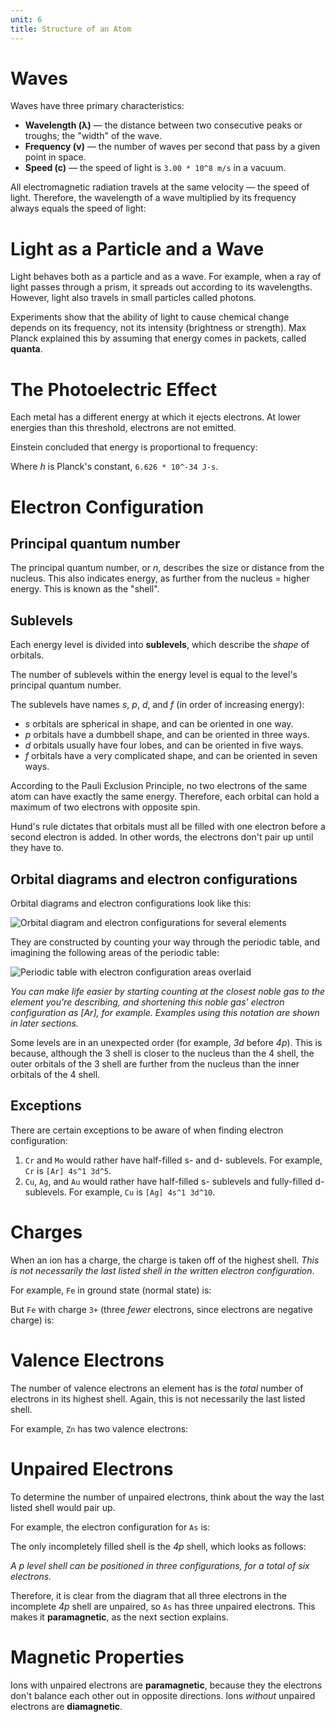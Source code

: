 ```yaml
---
unit: 6
title: Structure of an Atom
---
```


# Waves

Waves have three primary characteristics:

* **Wavelength (λ)** — the distance between two consecutive peaks or troughs; the "width" of the wave.
* **Frequency (ν)** — the number of waves per second that pass by a given point in space. 
* **Speed (c)** — the speed of light is `3.00 * 10^8 m/s` in a vacuum. 

All electromagnetic radiation travels at the same velocity — the speed of light. Therefore, the wavelength of a wave multiplied by its frequency always equals the speed of light: 

<Equation text="3.00 * 10^8 \ \text{m/s} = \lambda \mu" />


# Light as a Particle and a Wave

Light behaves both as a particle and as a wave. For example, when a ray of light passes through a prism, it spreads out according to its wavelengths. However, light also travels in small particles called photons. 

Experiments show that the ability of light to cause chemical change depends on its frequency, not its intensity (brightness or strength). Max Planck explained this by assuming that energy comes in packets, called **quanta**. 


# The Photoelectric Effect

Each metal has a different energy at which it ejects electrons. At lower energies than this threshold, electrons are not emitted. 

Einstein concluded that energy is proportional to frequency:

<Equation text="E = h \mu" />

Where *h* is Planck's constant, `6.626 * 10^-34 J-s`. 


# Electron Configuration

## Principal quantum number

The principal quantum number, or *n*, describes the size or distance from the nucleus. This also indicates energy, as further from the nucleus = higher energy. This is known as the "shell". 

## Sublevels

Each energy level is divided into **sublevels**, which describe the *shape* of orbitals. 

<Callout>
  The number of sublevels within the energy level is equal to the level's principal quantum number.
</Callout>

The sublevels have names *s*, *p*, *d*, and *f* (in order of increasing energy): 

* *s* orbitals are spherical in shape, and can be oriented in one way. 
* *p* orbitals have a dumbbell shape, and can be oriented in three ways. 
* *d* orbitals usually have four lobes, and can be oriented in five ways. 
* *f* orbitals have a very complicated shape, and can be oriented in seven ways. 

According to the Pauli Exclusion Principle, no two electrons of the same atom can have exactly the same energy. Therefore, each orbital can hold a maximum of two electrons with opposite spin. 

Hund's rule dictates that orbitals must all be filled with one electron before a second electron is added. In other words, the electrons don't pair up until they have to. 

## Orbital diagrams and electron configurations

Orbital diagrams and electron configurations look like this: 

![Orbital diagram and electron configurations for several elements](/assets/orbital-diagrams.png)

They are constructed by counting your way through the periodic table, and imagining the following areas of the periodic table: 

![Periodic table with electron configuration areas overlaid](/assets/electron-configuration-table.png)

*You can make life easier by starting counting at the closest noble gas to the element you're describing, and shortening this noble gas' electron configuration as [Ar], for example. Examples using this notation are shown in later sections.*

Some levels are in an unexpected order (for example, *3d* before *4p*). This is because, although the 3 shell is closer to the nucleus than the 4 shell, the outer orbitals of the 3 shell are further from the nucleus than the inner orbitals of the 4 shell. 

## Exceptions

There are certain exceptions to be aware of when finding electron configuration: 

1. `Cr` and `Mo` would rather have half-filled s- and d- sublevels. For example, `Cr` is `[Ar] 4s^1 3d^5`.
2. `Cu`, `Ag`, and `Au` would rather have half-filled s- sublevels and fully-filled d- sublevels. For example, `Cu` is `[Ag] 4s^1 3d^10`. 


# Charges

When an ion has a charge, the charge is taken off of the highest shell. *This is not necessarily the last listed shell in the written electron configuration*. 

For example, `Fe` in ground state (normal state) is: 

<Equation text="\text{Fe} = [\text{Ar}] \ 4\text{s}^2 \ 3\text{d}^6" />

But `Fe` with charge `3+` (three *fewer* electrons, since electrons are negative charge) is: 

<Equation text="\text{Fe}^{3+} = [\text{Ar}] \ 3\text{d}^5" />


# Valence Electrons

The number of valence electrons an element has is the *total* number of electrons in its highest shell. Again, this is not necessarily the last listed shell. 

For example, `Zn` has two valence electrons: 

<Equation text="[\text{Ar}] = 4\text{s}^\textbf{2} \ 3\text{d}^{10}" />


# Unpaired Electrons

To determine the number of unpaired electrons, think about the way the last listed shell would pair up. 

For example, the electron configuration for `As` is: 

<Equation text="\text{As} = [\text{Ar}] \ 4\text{s}^2 \ 3\text{d}^{10} \ 4\text{p}^3" />

The only incompletely filled shell is the *4p* shell, which looks as follows: 

<Equation text="\uparrow \ \ | \uparrow \ \ | \uparrow" />

*A *p* level shell can be positioned in three configurations, for a total of six electrons.*

Therefore, it is clear from the diagram that all three electrons in the incomplete *4p* shell are unpaired, so `As` has three unpaired electrons. This makes it **paramagnetic**, as the next section explains. 


# Magnetic Properties

Ions with unpaired electrons are **paramagnetic**, because they the electrons don't balance each other out in opposite directions. Ions *without* unpaired electrons are **diamagnetic**. 
